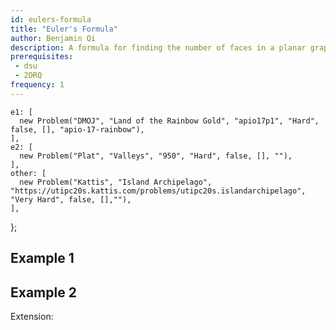 ```yaml
---
id: eulers-formula
title: "Euler's Formula"
author: Benjamin Qi
description: A formula for finding the number of faces in a planar graph.
prerequisites: 
 - dsu
 - 2DRQ
frequency: 1
---
```



    e1: [
      new Problem("DMOJ", "Land of the Rainbow Gold", "apio17p1", "Hard", false, [], "apio-17-rainbow"),
    ],
    e2: [
      new Problem("Plat", "Valleys", "950", "Hard", false, [], ""),
    ],
    other: [
      new Problem("Kattis", "Island Archipelago", "https://utipc20s.kattis.com/problems/utipc20s.islandarchipelago", "Very Hard", false, [],""),
    ],
};

## Example 1

<Problems problems={problems.e1} />

## Example 2

<Problems problems={problems.e2} />

Extension:

<Problems problems={problems.other} />